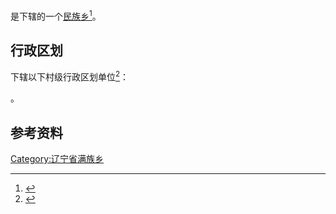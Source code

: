 {{中国乡级行政区|21/14/81/203/000}}

'''{{PAGENAMEBASE}}'''是{{PRC admin/fullname|21/14/81/203/000|3}}下辖的一个[[民族乡|民族乡]]<ref>{{PRC admin/ref sgc|{{PRC admin/parent|21/14/81/203/000}}}}</ref>。

== 行政区划 ==
{{PAGENAMEBASE}}下辖以下村级行政区划单位<ref>{{PRC admin/ref sgc|21/14/81/203/000}}</ref>：

{{PRC admin/children|21/14/81/203/000}}。

== 参考资料 ==
{{reflist}}

{{辽宁行政区划小作品}}
{{PRC admin/navcat|21/14/81/203/000}}
[[Category:辽宁省满族乡|Category:辽宁省满族乡]]